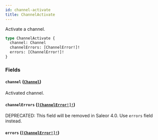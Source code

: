 ```yaml
---
id: channel-activate
title: ChannelActivate
---
```


Activate a channel.

```graphql
type ChannelActivate {
  channel: Channel
  channelErrors: [ChannelError!]!
  errors: [ChannelError!]!
}
```

### Fields

#### `channel` ([`Channel`](/docs/developer/api-reference/objects/channel))

Activated channel.

#### `channelErrors` ([`[ChannelError!]!`](/docs/developer/api-reference/objects/channel-error))

<span class="badge badge--warning">DEPRECATED: This field will be removed in Saleor 4.0. Use `errors` field instead.</span>

#### `errors` ([`[ChannelError!]!`](/docs/developer/api-reference/objects/channel-error))
